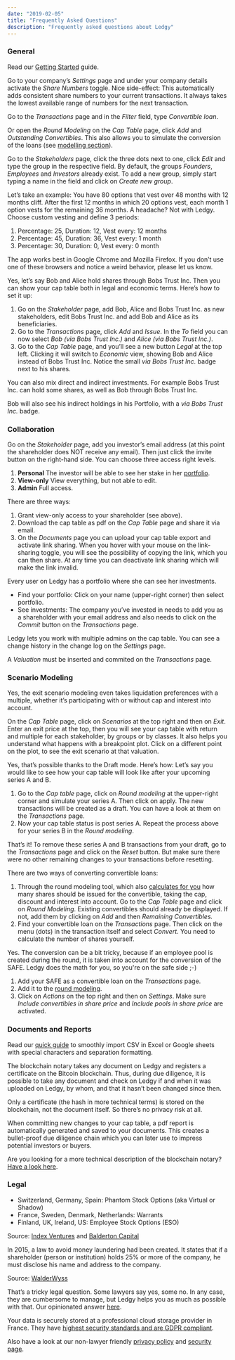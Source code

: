 ```yaml
---
date: "2019-02-05"
title: "Frequently Asked Questions"
description: "Frequently asked questions about Ledgy"
---
```



### General

<Accordion>

<FAQ id="getting-started" question="How do I get started?">

Read our [Getting Started](/help/getting-started/) guide.

</FAQ>

<FAQ id="share-numbers" question="How can I enable share numbers?">

Go to your company’s *Settings* page and under your company details activate the *Share Numbers* toggle. Nice side-effect: This automatically adds consistent share numbers to your current transactions. It always takes the lowest available range of numbers for the next transaction.

</FAQ>

<FAQ id="convertible-loans" question="Where can I see my convertible loans?">

Go to the *Transactions* page and in the *Filter* field, type *Convertible loan*.

Or open the *Round Modeling* on the *Cap Table* page, click *Add* and *Outstanding Convertibles*. This also allows you to simulate the conversion of the loans (see [modelling section](https://ledgy.com/help/faq/#convert-convertibles-body)).

</FAQ>


<FAQ id="shareholder-groups" question="How can I create shareholder groups?">

Go to the *Stakeholders* page, click the three dots next to one, click *Edit* and type the group in the respective field. By default, the groups *Founders*, *Employees* and *Investors* already exist. To add a new group, simply start typing a name in the field and click on *Create new group*.

</FAQ>


<FAQ id="custom-vesting" question="How do I define a custom vesting?">

Let’s take an example: You have 80 options that vest over 48 months with 12 months cliff. After the first 12 months in which 20 options vest, each month 1 option vests for the remaining 36 months. A headache? Not with Ledgy. Choose custom vesting and define 3 periods:

1.  Percentage: 25, Duration: 12, Vest every: 12 months
2.  Percentage: 45, Duration: 36, Vest every: 1 month
3.  Percentage: 30, Duration: 0, Vest every: 0 month

</FAQ>

<FAQ id="browser" question="In which browser does the app work best?">

The app works best in Google Chrome and Mozilla Firefox. If you don’t use one of these browsers and notice a weird behavior, please let us know.

</FAQ>

<FAQ id="trusts" question="Can I manage pooled investments / trusts in my cap table? Can Ledgy differentiate between legal and economic owner?">

Yes, let’s say Bob and Alice hold shares through Bobs Trust Inc. Then you can show your cap table both in legal and economic terms. Here’s how to set it up:

1. Go on the *Stakeholder* page, add Bob, Alice and Bobs Trust Inc. as new stakeholders, edit Bobs Trust Inc. and add Bob and Alice as its beneficiaries.
2. Go to the *Transactions* page, click *Add* and *Issue*. In the *To* field you can now select *Bob (via Bobs Trust Inc.)* and *Alice (via Bobs Trust Inc.)*.
3. Go to the *Cap Table* page, and you’ll see a new button *Legal* at the top left. Clicking it will switch to *Economic* view, showing Bob and Alice instead of Bobs Trust Inc. Notice the small *via Bobs Trust Inc.* badge next to his shares.

You can also mix direct and indirect investments. For example Bobs Trust Inc. can hold some shares, as well as Bob through Bobs Trust Inc.

Bob will also see his indirect holdings in his Portfolio, with a *via Bobs Trust Inc.* badge.


</FAQ>


</Accordion>

### Collaboration
<Accordion>

<FAQ id="invite-investor" question="How can I invite an investor to see my cap table?">

Go on the *Stakeholder* page, add you investor’s email address (at this point the shareholder does NOT receive any email). Then just click the invite button on the right-hand side. You can choose three access right levels.

1. **Personal** The investor will be able to see her stake in her [portfolio](/features/investors/).
2. **View-only** View everything, but not able to edit.
3. **Admin** Full access.

</FAQ>

<FAQ id="share-cap-table" question="How can I share my cap table?">

There are three ways:

1.  Grant view-only access to your shareholder (see above).
2.  Download the cap table as pdf on the *Cap Table* page and share it via email.
3.  On the *Documents* page you can upload your cap table export and activate link sharing. When you hover with your mouse on the link-sharing toggle, you will see the possibility of copying the link, which you can then share. At any time you can deactivate link sharing which will make the link invalid.

</FAQ>

<FAQ id="investor-login" question="Can investors also log in to see their stake?">

Every user on Ledgy has a portfolio where she can see her investments.

-   Find your portfolio: Click on your name (upper-right corner) then select portfolio.
-   See investments: The company you’ve invested in needs to add you as a shareholder with your email address and also needs to click on the *Commit* button on the *Transactions* page.

</FAQ>

<FAQ id="cap-table-changes" question="How can I see who made which changes to my cap table?">

Ledgy lets you work with multiple admins on the cap table. You can see a change history in the change log on the *Settings* page.

</FAQ>


<FAQ id="valuation" question="Why do my shareholder see no valuation in their portfolio?">

A _Valuation_ must be inserted and commited on the _Transactions_ page.

</FAQ>

</Accordion>


### Scenario Modeling
<Accordion>

<FAQ id="roi" question="How to see the return on investment (ROI) of a shareholder? Is it possible to model exit scenarios?">

Yes, the exit scenario modeling even takes liquidation preferences with a multiple, whether it’s participating with or without cap and interest into account.

On the *Cap Table* page, click on *Scenarios* at the top right and then on *Exit*. Enter an exit price at the top, then you will see your cap table with return and multiple for each stakeholder, by groups or by classes. It also helps you understand what happens with a breakpoint plot. Click on a different point on the plot, to see the exit scenario at that valuation.

</FAQ>

<FAQ id="stack-rounds" question="Can I stack several rounds on top of each other in the round modeling tool?">

Yes, that’s possible thanks to the Draft mode. Here’s how: Let’s say you would like to see how your cap table will look like after your upcoming series A and B.

1.  Go to the *Cap table* page, click on *Round modeling* at the upper-right corner and simulate your series A. Then click on apply. The new transactions will be created as a draft. You can have a look at them on the *Transactions* page.
2.  Now your cap table status is post series A. Repeat the process above for your series B in the *Round modeling*.

That’s it! To remove these series A and B transactions from your draft, go to the *Transactions* page and click on the *Reset* button. But make sure there were no other remaining changes to your transactions before resetting.

</FAQ>

<FAQ id="convert-convertibles" question="How do I convert my convertible loans?">

There are two ways of converting convertible loans:

1.  Through the round modeling tool, which also [calculates for you](https://blog.ledgy.com/convertible-loans-7948385a5d66) how many shares should be issued for the convertible, taking the cap, discount and interest into account. Go to the *Cap Table* page and click on *Round Modeling*. Existing convertibles should already be displayed. If not, add them by clicking on *Add* and then *Remaining Convertibles.*
2.  Find your convertible loan on the *Transactions* page. Then click on the menu (dots) in the transaction itself and select *Convert*. You need to calculate the number of shares yourself.

</FAQ>

<FAQ id="SAFE-convertibles" question="Do you also support SAFE convertibles?">

Yes. The conversion can be a bit tricky, because if an employee pool is created during the round, it is taken into account for the conversion of the SAFE. Ledgy does the math for you, so you're on the safe side ;-)

1. Add your SAFE as a convertible loan on the *Transactions* page.
2. Add it to the [round modeling](https://ledgy.com/help/faq/#convert-convertibles-body).
3. Click on *Actions* on the top right and then on *Settings*. Make sure *Include convertibles in share price* and *Include pools in share price* are activated.

</FAQ>

</Accordion>


### Documents and Reports

<Accordion>

<FAQ id="cap-table-csv" question="How do I best open my cap table in CSV format?">

Read our [quick guide](https://blog.ledgy.com/csv-export-96215c180194) to smoothly import CSV in Excel or Google sheets with special characters and separation formatting.

</FAQ>


<FAQ id="blockchain-notary" question="What is the blue badge next to the documents? What is the blockchain notary?">

The blockchain notary takes any document on Ledgy and registers a certificate on the Bitcoin blockchain. Thus, during due diligence, it is possible to take any document and check on Ledgy if and when it was uploaded on Ledgy, by whom, and that it hasn’t been changed since then.

Only a certificate (the hash in more technical terms) is stored on the blockchain, not the document itself. So there’s no privacy risk at all.

When committing new changes to your cap table, a pdf report is automatically generated and saved to your documents. This creates a bullet-proof due diligence chain which you can later use to impress potential investors or buyers.

Are you looking for a more technical description of the blockchain notary? [Have a look here](https://blog.ledgy.com/the-ledgy-blockchain-notary-3fb3dc423aae).

</FAQ>

</Accordion>

### Legal

<Accordion>
<FAQ id="common-esops" question="What are the common employee incentive (ESOP) models?">

-   Switzerland, Germany, Spain: Phantom Stock Options (aka Virtual or Shadow)
-   France, Sweden, Denmark, Netherlands: Warrants
-   Finland, UK, Ireland, US: Employee Stock Options (ESO)

Source: [Index Ventures](https://www.indexventures.com/optionplan#employee_country=us) and [Balderton Capital](https://d386vao439c5lr.cloudfront.net/prod/media/2018/07/04132203/Balderton-Essential-Guide-to-Employee-Equity-2017.pdf)

</FAQ>


<FAQ id="beneficiary" question="Why do I need to specify a beneficiary for institutional investors who hold more than 25% of the company in Switzerland (Meldepflicht)?">

In 2015, a law to avoid money laundering had been created. It states that if a shareholder (person or institution) holds 25% or more of the company, he must disclose his name and address to the company.

Source: [WalderWyss](https://www.walderwyss.com/publications/2065.pdf)

</FAQ>


<FAQ id="share-numbers-needed" question="Do I really need share numbers?">

That’s a tricky legal question. Some lawyers say yes, some no. In any case, they are cumbersome to manage, but Ledgy helps you as much as possible with that. Our opinionated answer [here](https://blog.ledgy.com/are-numbered-shares-necessary-15c27f3457a8).

</FAQ>

<FAQ id="safety" question="Where is my data stored and is it safe?">

Your data is securely stored at a professional cloud storage provider in France. They have [highest security standards and are GDPR compliant](https://www.clever-cloud.com/en/security).

Also have a look at our non-lawyer friendly [privacy policy](/privacy/) and [security page](/security/).

</FAQ>
</Accordion>
